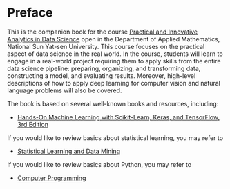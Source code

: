 # Preface {.unnumbered}
This is the companion book for the course [Practical and Innovative Analytics in Data Science](https://phonchi.github.io/nsysu-math608/) open in the Department of Applied Mathematics, National Sun Yat-sen University.
This course focuses on the practical aspect of data science in the real world. In the course, students will learn to engage in a real-world project requiring them to apply skills from the entire data science pipeline: preparing, organizing, and transforming data, constructing a model, and evaluating results. 
Moreover, high-level descriptions of how to apply deep learning for computer vision and natural language problems will also be covered.

The book is based on several well-known books and resources, including:

- [Hands-On Machine Learning with Scikit-Learn, Keras, and TensorFlow, 3rd Edition](https://www.oreilly.com/library/view/hands-on-machine-learning/9781098125967/)

If you would like to review basics about statistical learning, you may refer to 

- [Statistical Learning and Data Mining](https://phonchi.github.io/SLDM_Book/)

If you would like to review basics about Python, you may refer to

- [Computer Programming](https://phonchi.github.io/Computer_Programming/)
